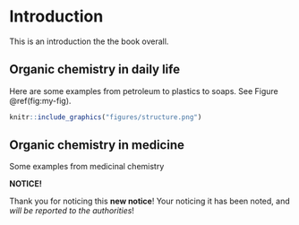 # Introduction {#introduction}

This is an introduction the the book overall.

## Organic chemistry in daily life

Here are some examples from petroleum to plastics to soaps. See Figure \@ref(fig:my-fig).

```r
knitr::include_graphics("figures/structure.png")
```

## Organic chemistry in medicine

Some examples from medicinal chemistry

:::: {.asidebox data-latex=""}
::: {.center data-latex=""}
**NOTICE!**
:::

Thank you for noticing this **new notice**! Your noticing it has
been noted, and _will be reported to the authorities_!
::::